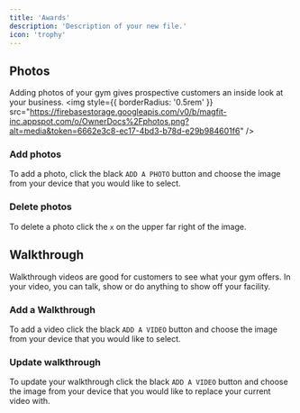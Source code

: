 ```yaml
---
title: 'Awards'
description: 'Description of your new file.'
icon: 'trophy'
---
```

## Photos
Adding photos of your gym gives prospective customers an inside look at your business. 
<img
  style={{ borderRadius: '0.5rem' }}
  src="https://firebasestorage.googleapis.com/v0/b/magfit-inc.appspot.com/o/OwnerDocs%2Fphotos.png?alt=media&token=6662e3c8-ec17-4bd3-b78d-e29b984601f6"
/>
### Add photos

To add a photo, click the black `ADD A PHOTO` button and choose the image from your device that you would like to select. 

### Delete photos

To delete a photo click the `x` on the upper far right of the image.


## Walkthrough

Walkthrough videos are good for customers to see what your gym offers. In your video, you can talk, show or do anything to show off your facility.

### Add a Walkthrough

To add a video click the black `ADD A VIDEO` button and choose the image from your device that you would like to select. 

### Update walkthrough

To update your walkthrough click the black `ADD A VIDEO` button and choose the image from your device that you would like to replace your current video with. 